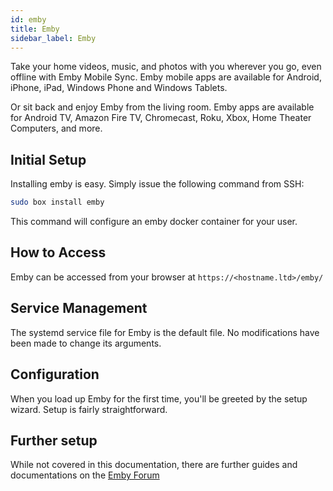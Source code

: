 ```yaml
---
id: emby
title: Emby
sidebar_label: Emby
---
```


Take your home videos, music, and photos with you wherever you go, even offline with Emby Mobile Sync. Emby mobile apps are available for Android, iPhone, iPad, Windows Phone and Windows Tablets.

Or sit back and enjoy Emby from the living room. Emby apps are available for Android TV, Amazon Fire TV, Chromecast, Roku, Xbox, Home Theater Computers, and more.


## Initial Setup

Installing emby is easy. Simply issue the following command from SSH:

```bash main
sudo box install emby
```

This command will configure an emby docker container for your user.

## How to Access

Emby can be accessed from your browser at `https://<hostname.ltd>/emby/`

## Service Management

The systemd service file for Emby is the default file. No modifications have been made to change its arguments.


<SystemdTabs service="emby-server"/>

## Configuration

When you load up Emby for the first time, you'll be greeted by the setup wizard. Setup is fairly straightforward.


## Further setup

While not covered in this documentation, there are further guides and documentations on the [Emby Forum](https://emby.media/community/index.php?/forum/24-tutorials-and-guides/)